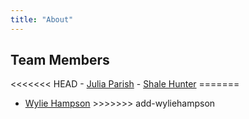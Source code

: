 ```yaml
---
title: "About"
---
```


## Team Members

<<<<<<< HEAD
- [Julia Parish](https://github.com/juliaparish)
- [Shale Hunter](https://github.com/hub-shale)
=======


- [Wylie Hampson](https://github.com/wyliehampson)
>>>>>>> add-wyliehampson
